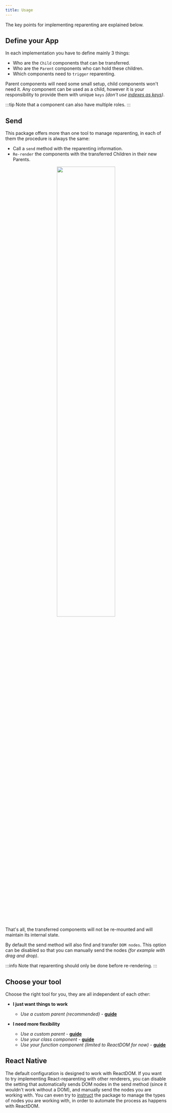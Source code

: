 ```yaml
---
title: Usage
---
```



The key points for implementing reparenting are explained below.

## Define your App

In each implementation you have to define mainly 3 things:

- Who are the `Child` components that can be transferred.
- Who are the `Parent` components who can hold these children.
- Which components need to `trigger` reparenting.

Parent components will need some small setup, child components won't need it. Any component can be used as a child, however it is your responsibility to provide them with unique `keys` _(don't use [indexes as keys](https://medium.com/@robinpokorny/index-as-a-key-is-an-anti-pattern-e0349aece318))_.

:::tip
Note that a component can also have multiple roles.
:::

## Send

This package offers more than one tool to manage reparenting, in each of them the procedure is always the same:

- Call a `send` method with the reparenting information.
- `Re-render` the components with the transferred Children in their new Parents.

<div align="center">
  <img src={useBaseUrl('images/code.png')} width="60%" />
</div>

<br />

That's all, the transferred components will not be re-mounted and will maintain its internal state.

By default the send method will also find and transfer `DOM nodes`. This option can be disabled so that you can manually send the nodes _(for example with drag and drop)_.

:::info
Note that reparenting should only be done before re-rendering.
:::

## Choose your tool

Choose the right tool for you, they are all independent of each other:

- **I just want things to work**

  - _Use a custom parent (recommended)_ - [**guide**](./reparentable)

* **I need more flexibility**

  - _Use a custom parent_ - [**guide**](./parent)
  - _Use your class component_ - [**guide**](./createparent)
  - _Use your function component (limited to ReactDOM for now)_ - [**guide**](./useparent)

## React Native

The default configuration is designed to work with ReactDOM. If you want to try implementing React-reparenting with other renderers, you can disable the setting that automatically sends DOM nodes in the send method (since it wouldn't work without a DOM), and manually send the nodes you are working with. You can even try to [instruct](https://github.com/Paol-imi/react-reparenting/blob/master/src/core/hostENV.ts#L65) the package to manage the types of nodes you are working with, in order to automate the process as happens with ReactDOM.
